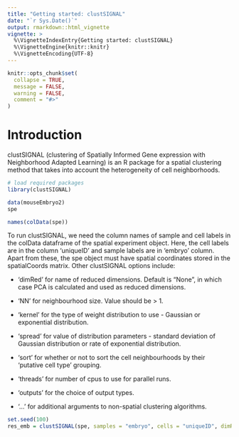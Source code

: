 ```yaml
---
title: "Getting started: clustSIGNAL"
date: "`r Sys.Date()`"
output: rmarkdown::html_vignette
vignette: >
  %\VignetteIndexEntry{Getting started: clustSIGNAL}
  %\VignetteEngine{knitr::knitr}
  %\VignetteEncoding{UTF-8}
---
```


```r
knitr::opts_chunk$set(
  collapse = TRUE,
  message = FALSE,
  warning = FALSE,
  comment = "#>"
)
```

# Introduction

clustSIGNAL (clustering of Spatially Informed Gene expression with Neighborhood Adapted Learning) is an R package for a spatial clustering method that takes into account the heterogeneity of cell neighborhoods.

```r
# load required packages
library(clustSIGNAL)
```

```r
data(mouseEmbryo2)
spe
```

```r
names(colData(spe))
```

To run clustSIGNAL, we need the column names of sample and cell labels in the colData dataframe of the spatial experiment object. Here, the cell labels are in the column 'uniqueID' and sample labels are in 'embryo' column. Apart from these, the spe object must have spatial coordinates stored in the spatialCoords matrix. Other clustSIGNAL options include:

-   'dimRed' for name of reduced dimensions. Default is "None", in which case PCA is calculated and used as reduced dimensions.

-   'NN' for neighbourhood size. Value should be \> 1.

-   'kernel' for the type of weight distribution to use - Gaussian or exponential distribution.

-   'spread' for value of distribution parameters - standard deviation of Gaussian distribution or rate of exponential distribution.

-   'sort' for whether or not to sort the cell neighbourhoods by their 'putative cell type' grouping.

-   'threads' for number of cpus to use for parallel runs.

-   'outputs' for the choice of output types.

-   '...' for additional arguments to non-spatial clustering algorithms.

```r
set.seed(100)
res_emb = clustSIGNAL(spe, samples = "embryo", cells = "uniqueID", dimRed = "PCA", cluster.fun = "leiden", outputs = "a")
```
